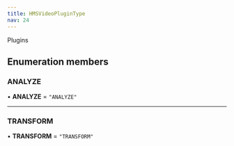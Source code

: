 ```yaml
---
title: HMSVideoPluginType
nav: 24
---
```


Plugins

## Enumeration members

### ANALYZE

• **ANALYZE** = `"ANALYZE"`

---

### TRANSFORM

• **TRANSFORM** = `"TRANSFORM"`
